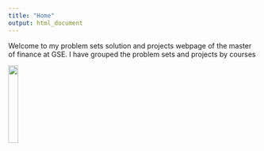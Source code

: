 ```yaml
---
title: "Home"
output: html_document
---
```






Welcome to my problem sets solution and projects webpage of the master of finance at GSE. I have grouped the problem sets and projects by courses



![](https://www.barcelonagse.eu/sites/default/files/styles/bgse_image_content_image/public/news/gselogo-square640.jpg){width=20%}